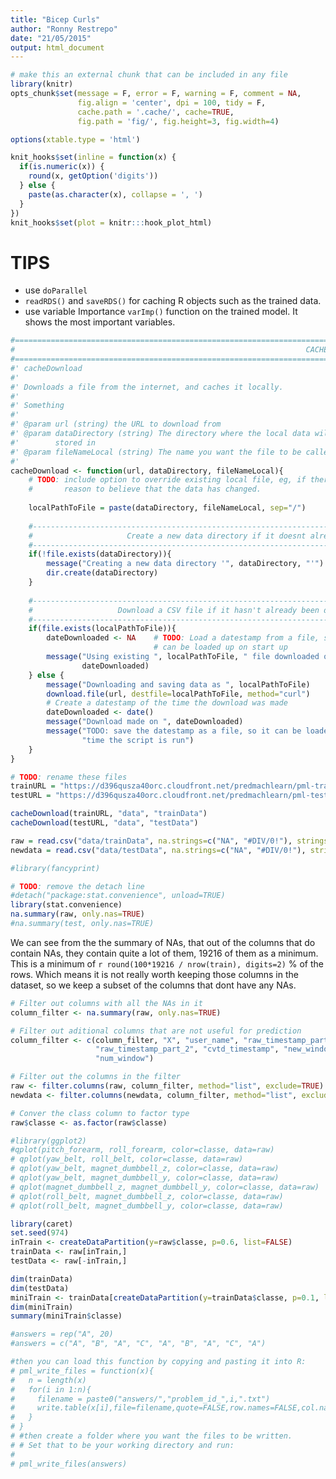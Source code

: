 ```yaml
---
title: "Bicep Curls"
author: "Ronny Restrepo"
date: "21/05/2015"
output: html_document
---
```



```r
# make this an external chunk that can be included in any file
library(knitr)
opts_chunk$set(message = F, error = F, warning = F, comment = NA, 
               fig.align = 'center', dpi = 100, tidy = F, 
               cache.path = '.cache/', cache=TRUE, 
               fig.path = 'fig/', fig.height=3, fig.width=4)

options(xtable.type = 'html')

knit_hooks$set(inline = function(x) {
  if(is.numeric(x)) {
    round(x, getOption('digits'))
  } else {
    paste(as.character(x), collapse = ', ')
  }
})
knit_hooks$set(plot = knitr:::hook_plot_html)
```



# TIPS
- use `doParallel`
- `readRDS()` and `saveRDS()` for caching R objects such as the trained data. 
-  use variable Importance `varImp()` function on the trained model. It shows the most important variables. 

``` r
#===============================================================================
#                                                                 CACHE DOWNLOAD
#===============================================================================
#' cacheDownload
#' 
#' Downloads a file from the internet, and caches it locally. 
#' 
#' Something
#' 
#' @param url (string) the URL to download from
#' @param dataDirectory (string) The directory where the local data will be 
#'        stored in
#' @param fileNameLocal (string) The name you want the file to be called locally
#' 
cacheDownload <- function(url, dataDirectory, fileNameLocal){
    # TODO: include option to override existing local file, eg, if there may be 
    #       reason to believe that the data has changed. 
    
    localPathToFile = paste(dataDirectory, fileNameLocal, sep="/")
    
    #---------------------------------------------------------------------------
    #                     Create a new data directory if it doesnt already exist
    #---------------------------------------------------------------------------
    if(!file.exists(dataDirectory)){
        message("Creating a new data directory '", dataDirectory, "'")
        dir.create(dataDirectory)
    }
     
    #---------------------------------------------------------------------------
    #                   Download a CSV file if it hasn't already been downloaded
    #---------------------------------------------------------------------------
    if(file.exists(localPathToFile)){
        dateDownloaded <- NA    # TODO: Load a datestamp from a file, so that it
                                # can be loaded up on start up
        message("Using existing ", localPathToFile, " file downloaded on ",
                dateDownloaded)
    } else {
        message("Downloading and saving data as ", localPathToFile)
        download.file(url, destfile=localPathToFile, method="curl")
        # Create a datestamp of the time the download was made
        dateDownloaded <- date()
        message("Download made on ", dateDownloaded)
        message("TODO: save the datestamp as a file, so it can be loaded up next",
                "time the script is run")
    }
}
```

```r
# TODO: rename these files
trainURL = "https://d396qusza40orc.cloudfront.net/predmachlearn/pml-training.csv"
testURL = "https://d396qusza40orc.cloudfront.net/predmachlearn/pml-testing.csv"

cacheDownload(trainURL, "data", "trainData")
cacheDownload(testURL, "data", "testData")
```


``` r
raw = read.csv("data/trainData", na.strings=c("NA", "#DIV/0!"), stringsAsFactors = FALSE)
newdata = read.csv("data/testData", na.strings=c("NA", "#DIV/0!"), stringsAsFactors = FALSE)
```

```r
#library(fancyprint)

# TODO: remove the detach line
#detach("package:stat.convenience", unload=TRUE)
library(stat.convenience)
na.summary(raw, only.nas=TRUE)
#na.summary(test, only.nas=TRUE)
```
We can see from the the summary of NAs, that out of the columns that do contain 
NAs, they contain quite a lot of them, 19216 of them as a minimum. This is a 
minimum of `r round(100*19216 / nrow(train), digits=2)` % of the rows. Which 
means it is not really worth keeping those columns in the dataset, so we keep a 
subset of the columns that dont have any NAs. 

```r
# Filter out columns with all the NAs in it
column_filter <- na.summary(raw, only.nas=TRUE)

# Filter out aditional columns that are not useful for prediction
column_filter <- c(column_filter, "X", "user_name", "raw_timestamp_part_1", 
                   "raw_timestamp_part_2", "cvtd_timestamp", "new_window", 
                   "num_window")

# Filter out the columns in the filter
raw <- filter.columns(raw, column_filter, method="list", exclude=TRUE)
newdata <- filter.columns(newdata, column_filter, method="list", exclude=TRUE)

# Conver the class column to factor type
raw$classe <- as.factor(raw$classe)
```


``` r
#library(ggplot2)
#qplot(pitch_forearm, roll_forearm, color=classe, data=raw)
# qplot(yaw_belt, roll_belt, color=classe, data=raw)
# qplot(yaw_belt, magnet_dumbbell_z, color=classe, data=raw)
# qplot(yaw_belt, magnet_dumbbell_y, color=classe, data=raw)  
# qplot(magnet_dumbbell_z, magnet_dumbbell_y, color=classe, data=raw)
# qplot(roll_belt, magnet_dumbbell_z, color=classe, data=raw)
# qplot(roll_belt, magnet_dumbbell_y, color=classe, data=raw)  
```

```r
library(caret)
set.seed(974)
inTrain <- createDataPartition(y=raw$classe, p=0.6, list=FALSE)
trainData <- raw[inTrain,]
testData <- raw[-inTrain,]

dim(trainData)
dim(testData)
miniTrain <- trainData[createDataPartition(y=trainData$classe, p=0.1, list=FALSE), ]
dim(miniTrain)
summary(miniTrain$classe)
```





```r
#answers = rep("A", 20)
#answers = c("A", "B", "A", "C", "A", "B", "A", "C", "A")

#then you can load this function by copying and pasting it into R: 
# pml_write_files = function(x){
#   n = length(x)
#   for(i in 1:n){
#     filename = paste0("answers/","problem_id_",i,".txt")
#     write.table(x[i],file=filename,quote=FALSE,row.names=FALSE,col.names=FALSE)
#   }
# }
# #then create a folder where you want the files to be written. 
# # Set that to be your working directory and run:
#  
# pml_write_files(answers)
```


